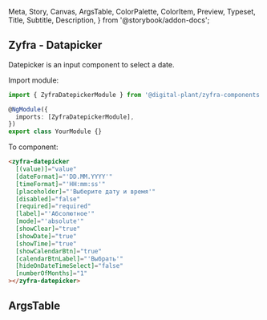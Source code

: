   Meta,
  Story,
  Canvas,
  ArgsTable,
  ColorPalette,
  ColorItem,
  Preview,
  Typeset,
  Title,
  Subtitle,
  Description,
} from '@storybook/addon-docs';

## Zyfra - Datapicker

<Subtitle>Datepicker is an input component to select a date.</Subtitle>

Import module:

```typescript
import { ZyfraDatepickerModule } from '@digital-plant/zyfra-components';

@NgModule({
  imports: [ZyfraDatepickerModule],
})
export class YourModule {}
```

To component:

```html
<zyfra-datepicker
  [(value)]="value"
  [dateFormat]="'DD.MM.YYYY'"
  [timeFormat]="'HH:mm:ss'"
  [placeholder]="'Выберите дату и время'"
  [disabled]="false"
  [required]="required"
  [label]="'Абсолютное'"
  [mode]="'absolute'"
  [showClear]="true"
  [showDate]="true"
  [showTime]="true"
  [showCalendarBtn]="true"
  [calendarBtnLabel]="'Выбрать'"
  [hideOnDateTimeSelect]="false"
  [numberOfMonths]="1"
></zyfra-datepicker>
```

## ArgsTable

<ArgsTable of={ZyfraDatepickerComponent} />

